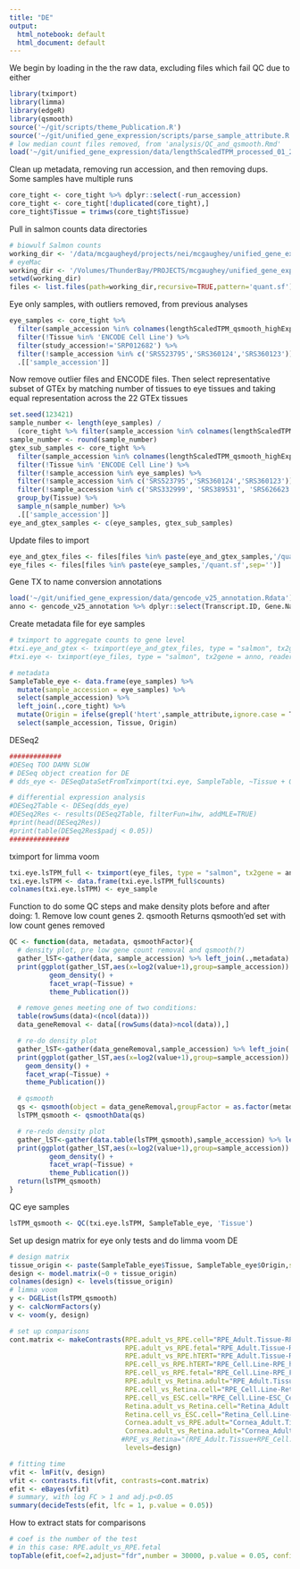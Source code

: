 ```yaml
---
title: "DE"
output:
  html_notebook: default
  html_document: default
---
```


We begin by loading in the the raw data, excluding files which fail QC due to either 

```r
library(tximport)
library(limma)
library(edgeR)
library(qsmooth)
source('~/git/scripts/theme_Publication.R')
source('~/git/unified_gene_expression/scripts/parse_sample_attribute.R')
# low median count files removed, from 'analysis/QC_and_qsmooth.Rmd'
load('~/git/unified_gene_expression/data/lengthScaledTPM_processed_01_27_2017.Rdata')
```

Clean up metadata, removing run accession, and then removing dups. Some samples have multiple runs
```r
core_tight <- core_tight %>% dplyr::select(-run_accession)
core_tight <- core_tight[!duplicated(core_tight),]
core_tight$Tissue = trimws(core_tight$Tissue)
```

Pull in salmon counts data directories
```r
# biowulf Salmon counts 
working_dir <- '/data/mcgaugheyd/projects/nei/mcgaughey/unified_gene_expression/salmon_counts_bootstrap50_txUsed/'
# eyeMac
working_dir <- '/Volumes/ThunderBay/PROJECTS/mcgaughey/unified_gene_expression/salmon_counts_bootstrap50_txUsed/'
setwd(working_dir)
files <- list.files(path=working_dir,recursive=TRUE,pattern='quant.sf')
```

Eye only samples, with outliers removed, from previous analyses
```r
eye_samples <- core_tight %>% 
  filter(sample_accession %in% colnames(lengthScaledTPM_qsmooth_highExp_remove_lowGenes)) %>%  # low median count outliers
  filter(!Tissue %in% 'ENCODE Cell Line') %>% 
  filter(study_accession!='SRP012682') %>% 
  filter(!sample_accession %in% c('SRS523795','SRS360124','SRS360123')) %>%  # retina in RPE
  .[['sample_accession']] 
```

Now remove outlier files and ENCODE files. Then select representative subset of GTEx by matching number of tissues to eye tissues and taking equal representation across the 22 GTEx tissues
```r
set.seed(123421)
sample_number <- length(eye_samples) /
  (core_tight %>% filter(sample_accession %in% colnames(lengthScaledTPM_qsmooth_highExp_remove_lowGenes)) %>% filter(study_accession=='SRP012682') %>% dplyr::select(Tissue) %>% unique() %>% nrow())
sample_number <- round(sample_number)
gtex_sub_samples <- core_tight %>% 
  filter(sample_accession %in% colnames(lengthScaledTPM_qsmooth_highExp_remove_lowGenes)) %>% # low median count outliers
  filter(!Tissue %in% 'ENCODE Cell Line') %>% 
  filter(!sample_accession %in% eye_samples) %>% 
  filter(!sample_accession %in% c('SRS523795','SRS360124','SRS360123')) %>%  # retina in RPE
  filter(!sample_accession %in% c('SRS332999', 'SRS389531', 'SRS626623', 'SRS627133', 'SRS623923', 'SRS629483')) %>% # few gtex samples that outliers (in weird clusters)
  group_by(Tissue) %>% 
  sample_n(sample_number) %>% 
  .[['sample_accession']]
eye_and_gtex_samples <- c(eye_samples, gtex_sub_samples)
```

Update files to import
```r
eye_and_gtex_files <- files[files %in% paste(eye_and_gtex_samples,'/quant.sf',sep='')]
eye_files <- files[files %in% paste(eye_samples,'/quant.sf',sep='')]
```
Gene TX to name conversion annotations
```r
load('~/git/unified_gene_expression/data/gencode_v25_annotation.Rdata')
anno <- gencode_v25_annotation %>% dplyr::select(Transcript.ID, Gene.Name)
```

Create metadata file for eye samples
```r
# tximport to aggregate counts to gene level
#txi.eye_and_gtex <- tximport(eye_and_gtex_files, type = "salmon", tx2gene = anno, reader = read_tsv)
#txi.eye <- tximport(eye_files, type = "salmon", tx2gene = anno, reader = read_tsv)

# metadata
SampleTable_eye <- data.frame(eye_samples) %>% 
  mutate(sample_accession = eye_samples) %>% 
  select(sample_accession) %>% 
  left_join(.,core_tight) %>% 
  mutate(Origin = ifelse(grepl('htert',sample_attribute,ignore.case = T),'hTERT Cell Line',Origin)) %>% 
  select(sample_accession, Tissue, Origin)
```
DESeq2
```r
#############
#DESeq TOO DAMN SLOW
# DESeq object creation for DE
# dds_eye <- DESeqDataSetFromTximport(txi.eye, SampleTable, ~Tissue + Origin)

# differential expression analysis
#DESeq2Table <- DESeq(dds_eye)
#DESeq2Res <- results(DESeq2Table, filterFun=ihw, addMLE=TRUE)
#print(head(DESeq2Res))
#print(table(DESeq2Res$padj < 0.05))
###############
```

tximport for limma voom
```r
txi.eye.lsTPM_full <- tximport(eye_files, type = "salmon", tx2gene = anno, reader = read_tsv, countsFromAbundance = "lengthScaledTPM")
txi.eye.lsTPM <- data.frame(txi.eye.lsTPM_full$counts)
colnames(txi.eye.lsTPM) <- eye_sample
```

Function to do some QC steps and make density plots before and after doing:
1. Remove low count genes
2. qsmooth
Returns qsmooth'ed set with low count genes removed
```r

QC <- function(data, metadata, qsmoothFactor){
  # density plot, pre low gene count removal and qsmooth(?)
  gather_lST<-gather(data, sample_accession) %>% left_join(.,metadata)
  print(ggplot(gather_lST,aes(x=log2(value+1),group=sample_accession)) +
          geom_density() +
          facet_wrap(~Tissue) + 
          theme_Publication())

  # remove genes meeting one of two conditions:
  table(rowSums(data)<(ncol(data)))
  data_geneRemoval <- data[(rowSums(data)>ncol(data)),]

  # re-do density plot
  gather_lST<-gather(data_geneRemoval,sample_accession) %>% left_join(.,metadata)
  print(ggplot(gather_lST,aes(x=log2(value+1),group=sample_accession)) +
    geom_density() +
    facet_wrap(~Tissue) +
    theme_Publication())

  # qsmooth
  qs <- qsmooth(object = data_geneRemoval,groupFactor = as.factor(metadata[,qsmoothFactor]))
  lsTPM_qsmooth <- qsmoothData(qs)

  # re-redo density plot
  gather_lST<-gather(data.table(lsTPM_qsmooth),sample_accession) %>% left_join(.,metadata)
  print(ggplot(gather_lST,aes(x=log2(value+1),group=sample_accession)) +
          geom_density() +
          facet_wrap(~Tissue) +
          theme_Publication())
  return(lsTPM_qsmooth)
}
```

QC eye samples
```r
lsTPM_qsmooth <- QC(txi.eye.lsTPM, SampleTable_eye, 'Tissue')
```


Set up design matrix for eye only tests and do limma voom DE
```r
# design matrix
tissue_origin <- paste(SampleTable_eye$Tissue, SampleTable_eye$Origin,sep="_") %>% str_replace_all(., " ", ".") %>% factor()
design <- model.matrix(~0 + tissue_origin)
colnames(design) <- levels(tissue_origin)
# limma voom
y <- DGEList(lsTPM_qsmooth)
y <- calcNormFactors(y)
v <- voom(y, design)

# set up comparisons
cont.matrix <- makeContrasts(RPE.adult_vs_RPE.cell="RPE_Adult.Tissue-RPE_Cell.Line",
                             RPE.adult_vs_RPE.fetal="RPE_Adult.Tissue-RPE_Fetal.Tissue",
                             RPE.adult_vs_RPE.hTERT="RPE_Adult.Tissue-RPE_hTERT.Cell.Line",
                             RPE.cell_vs_RPE.hTERT="RPE_Cell.Line-RPE_hTERT.Cell.Line",
                             RPE.cell_vs_RPE.fetal="RPE_Cell.Line-RPE_Fetal.Tissue",
                             RPE.adult_vs_Retina.adult="RPE_Adult.Tissue-Retina_Adult.Tissue",
                             RPE.cell_vs_Retina.cell="RPE_Cell.Line-Retina_Cell.Line",
                             RPE.cell_vs_ESC.cell="RPE_Cell.Line-ESC_Cell.Line",
                             Retina.adult_vs_Retina.cell="Retina_Adult.Tissue-Retina_Cell.Line",
                             Retina.cell_vs_ESC.cell="Retina_Cell.Line-ESC_Cell.Line",
                             Cornea.adult_vs_RPE.adult="Cornea_Adult.Tissue-RPE_Adult.Tissue",
                             Cornea.adult_vs_Retina.adult="Cornea_Adult.Tissue-Retina_Adult.Tissue",
                            #RPE_vs_Retina="(RPE_Adult.Tissue+RPE_Cell.Line)-(Retina_Adult.Tissue+Retina_Cell.Line)",
                             levels=design)

# fitting time
vfit <- lmFit(v, design)
vfit <- contrasts.fit(vfit, contrasts=cont.matrix)
efit <- eBayes(vfit)
# summary, with log FC > 1 and adj.p<0.05
summary(decideTests(efit, lfc = 1, p.value = 0.05))
```

How to extract stats for comparisons
```r
# coef is the number of the test
# in this case: RPE.adult_vs_RPE.fetal
topTable(efit,coef=2,adjust="fdr",number = 30000, p.value = 0.05, confint = TRUE) %>% rownames_to_column('Gene') %>% arrange(abs(logFC))
```


